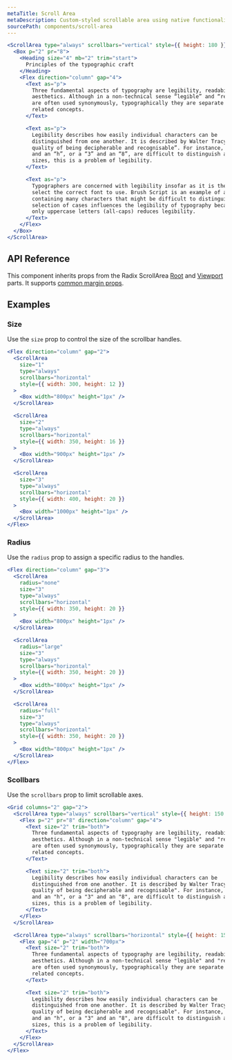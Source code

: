 ```yaml
---
metaTitle: Scroll Area
metaDescription: Custom-styled scrollable area using native functionality.
sourcePath: components/scroll-area
---
```


```jsx live=true
<ScrollArea type="always" scrollbars="vertical" style={{ height: 180 }}>
  <Box p="2" pr="8">
    <Heading size="4" mb="2" trim="start">
      Principles of the typographic craft
    </Heading>
    <Flex direction="column" gap="4">
      <Text as="p">
        Three fundamental aspects of typography are legibility, readability, and
        aesthetics. Although in a non-technical sense “legible” and “readable”
        are often used synonymously, typographically they are separate but
        related concepts.
      </Text>

      <Text as="p">
        Legibility describes how easily individual characters can be
        distinguished from one another. It is described by Walter Tracy as “the
        quality of being decipherable and recognisable”. For instance, if a “b”
        and an “h”, or a “3” and an “8”, are difficult to distinguish at small
        sizes, this is a problem of legibility.
      </Text>

      <Text as="p">
        Typographers are concerned with legibility insofar as it is their job to
        select the correct font to use. Brush Script is an example of a font
        containing many characters that might be difficult to distinguish. The
        selection of cases influences the legibility of typography because using
        only uppercase letters (all-caps) reduces legibility.
      </Text>
    </Flex>
  </Box>
</ScrollArea>
```

## API Reference

This component inherits props from the Radix ScrollArea [Root](/primitives/docs/components/scroll-area#root) and [Viewport](/primitives/docs/components/scroll-area#viewport) parts. It supports [common margin props](/themes/docs/theme/layout#margin-props).

<ThemesPropsTable name="scrollArea" />

## Examples

### Size

Use the `size` prop to control the size of the scrollbar handles.

```jsx live=true
<Flex direction="column" gap="2">
  <ScrollArea
    size="1"
    type="always"
    scrollbars="horizontal"
    style={{ width: 300, height: 12 }}
  >
    <Box width="800px" height="1px" />
  </ScrollArea>

  <ScrollArea
    size="2"
    type="always"
    scrollbars="horizontal"
    style={{ width: 350, height: 16 }}
  >
    <Box width="900px" height="1px" />
  </ScrollArea>

  <ScrollArea
    size="3"
    type="always"
    scrollbars="horizontal"
    style={{ width: 400, height: 20 }}
  >
    <Box width="1000px" height="1px" />
  </ScrollArea>
</Flex>
```

### Radius

Use the `radius` prop to assign a specific radius to the handles.

```jsx live=true
<Flex direction="column" gap="3">
  <ScrollArea
    radius="none"
    size="3"
    type="always"
    scrollbars="horizontal"
    style={{ width: 350, height: 20 }}
  >
    <Box width="800px" height="1px" />
  </ScrollArea>

  <ScrollArea
    radius="large"
    size="3"
    type="always"
    scrollbars="horizontal"
    style={{ width: 350, height: 20 }}
  >
    <Box width="800px" height="1px" />
  </ScrollArea>

  <ScrollArea
    radius="full"
    size="3"
    type="always"
    scrollbars="horizontal"
    style={{ width: 350, height: 20 }}
  >
    <Box width="800px" height="1px" />
  </ScrollArea>
</Flex>
```

### Scollbars

Use the `scrollbars` prop to limit scrollable axes.

```jsx live=true
<Grid columns="2" gap="2">
  <ScrollArea type="always" scrollbars="vertical" style={{ height: 150 }}>
    <Flex p="2" pr="8" direction="column" gap="4">
      <Text size="2" trim="both">
        Three fundamental aspects of typography are legibility, readability, and
        aesthetics. Although in a non-technical sense "legible" and "readable"
        are often used synonymously, typographically they are separate but
        related concepts.
      </Text>

      <Text size="2" trim="both">
        Legibility describes how easily individual characters can be
        distinguished from one another. It is described by Walter Tracy as "the
        quality of being decipherable and recognisable". For instance, if a "b"
        and an "h", or a "3" and an "8", are difficult to distinguish at small
        sizes, this is a problem of legibility.
      </Text>
    </Flex>
  </ScrollArea>

  <ScrollArea type="always" scrollbars="horizontal" style={{ height: 150 }}>
    <Flex gap="4" p="2" width="700px">
      <Text size="2" trim="both">
        Three fundamental aspects of typography are legibility, readability, and
        aesthetics. Although in a non-technical sense "legible" and "readable"
        are often used synonymously, typographically they are separate but
        related concepts.
      </Text>

      <Text size="2" trim="both">
        Legibility describes how easily individual characters can be
        distinguished from one another. It is described by Walter Tracy as "the
        quality of being decipherable and recognisable". For instance, if a "b"
        and an "h", or a "3" and an "8", are difficult to distinguish at small
        sizes, this is a problem of legibility.
      </Text>
    </Flex>
  </ScrollArea>
</Flex>
```
